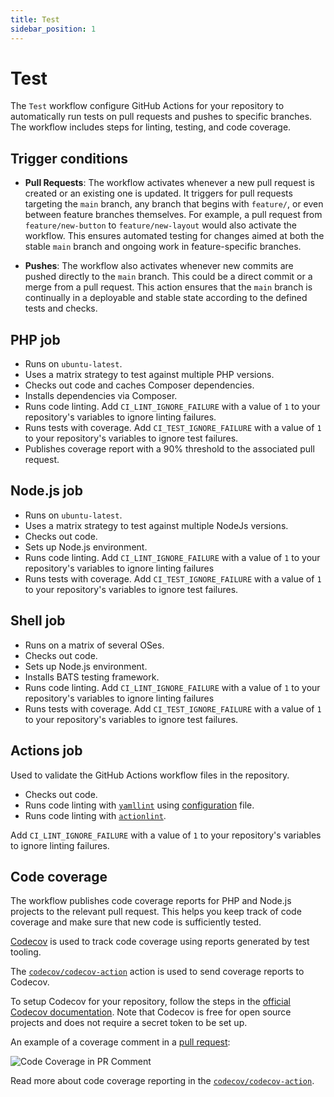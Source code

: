 ```yaml
---
title: Test
sidebar_position: 1
---
```


# Test

The `Test` workflow configure GitHub Actions for your repository to
automatically run tests on pull requests and pushes to specific branches.
The workflow includes steps for linting, testing, and code coverage.

## Trigger conditions

- **Pull Requests**: The workflow activates whenever a new pull request is
  created or an existing one is updated. It triggers for pull requests targeting
  the `main` branch, any branch that begins with `feature/`, or even between
  feature branches themselves. For example, a pull request
  from `feature/new-button` to `feature/new-layout` would also activate the
  workflow. This ensures automated testing for changes aimed at both the
  stable `main` branch and ongoing work in feature-specific branches.

- **Pushes**: The workflow also activates whenever new commits are pushed
  directly to the `main` branch. This could be a direct commit or a merge from a
  pull request. This action ensures that the `main` branch is continually in a
  deployable and stable state according to the defined tests and checks.

[//]: # (#;< PHP)

## PHP job

- Runs on `ubuntu-latest`.
- Uses a matrix strategy to test against multiple PHP versions.
- Checks out code and caches Composer dependencies.
- Installs dependencies via Composer.
- Runs code linting. Add `CI_LINT_IGNORE_FAILURE` with a value of `1` to
  your repository's variables to ignore linting failures.
- Runs tests with coverage. Add `CI_TEST_IGNORE_FAILURE` with a value of `1` to
  your repository's variables to ignore test failures.
- Publishes coverage report with a 90% threshold to the associated pull
  request.

[//]: # (#;> PHP)

[//]: # (#;< NODEJS)

## Node.js job

- Runs on `ubuntu-latest`.
- Uses a matrix strategy to test against multiple NodeJs versions.
- Checks out code.
- Sets up Node.js environment.
- Runs code linting. Add `CI_LINT_IGNORE_FAILURE` with a value of `1` to
  your repository's variables to ignore linting failures
- Runs tests with coverage. Add `CI_TEST_IGNORE_FAILURE` with a value of `1` to
  your repository's variables to ignore test failures.

[//]: # (#;> NODEJS)

[//]: # (#;< SHELL)

## Shell job

- Runs on a matrix of several OSes.
- Checks out code.
- Sets up Node.js environment.
- Installs BATS testing framework.
- Runs code linting. Add `CI_LINT_IGNORE_FAILURE` with a value of `1` to
  your repository's variables to ignore linting failures
- Runs tests with coverage. Add `CI_TEST_IGNORE_FAILURE` with a value of `1` to
  your repository's variables to ignore test failures.

[//]: # (#;> SHELL)

## Actions job

Used to validate the GitHub Actions workflow files in the repository.

- Checks out code.
- Runs code linting with [`yamllint`](https://github.com/adrienverge/yamllint) using [configuration](https://github.com/AlexSkrypnyk/scaffold/blob/main/.github/.yamllint-for-gha.yml) file.
- Runs code linting with [`actionlint`](https://github.com/rhysd/actionlint).

Add `CI_LINT_IGNORE_FAILURE` with a value of `1` to your repository's variables
to ignore linting failures.

## Code coverage

The workflow publishes code coverage reports for PHP and Node.js projects to
the relevant pull request. This helps you keep track of code coverage and make
sure that new code is sufficiently tested.

[Codecov](https://about.codecov.io/) is used to track code coverage using
reports generated by test tooling.

The [`codecov/codecov-action`](https://github.com/codecov/codecov-action)
action is used to send coverage reports to Codecov.

To setup Codecov for your repository, follow the steps in the [official Codecov
documentation](https://docs.codecov.com/docs/quick-start#section-add-repository).
Note that Codecov is free for open source projects and does not require a
secret token to be set up.

An example of a coverage comment in a [pull request](https://github.com/AlexSkrypnyk/scaffold/pull/39):

![Code Coverage in PR Comment](/img/coverage.png)

Read more about code coverage reporting in the [`codecov/codecov-action`](https://github.com/codecov/codecov-action).
